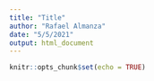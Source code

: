 ```yaml
---
title: "Title"
author: "Rafael Almanza"
date: "5/5/2021"
output: html_document
---
```


```r
knitr::opts_chunk$set(echo = TRUE)
```
